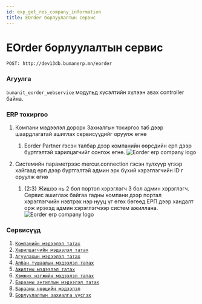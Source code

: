```yaml
---
id: exp_get_res_company_information
title: EOrder борлуулалтын сервис
---
```

# EOrder борлуулалтын сервис

`POST: http://dev13db.bumanerp.mn/eorder` 


### Агуулга

`bumanit_eorder_webservice` модульд хүсэлтийн хүлээн авах controller байна.

### ERP тохиргоо

1. Компани мэдээлэл дорорх Захиалгын тохиргоо таб дээр шаардлагатай ашиглах сервисүүдийг оруулж өгнө
   1. Eorder Partner гэсэн талбар дээр компанийн өөрсдийн ерп дээр бүртгэлтэй харилцагчийг сонгож өгнө.
    ![Eorder erp company logo](../../../static/img/eorder/eorder_company.png "Eorder erp company")

2. Системийн параметрээс mercur.connection гэсэн түлхүүр үгээр хайгаад ерп дээр бүртгэлтэй админ эрх бүхий хэрэглэгчийн ID г оруулж өгнө
    1. {2:3} Жишээ нь 2 бол портол хэрэглэгч 3 бол админ хэрэглэгч. Сервис ашиглаж байгаа гадны компани дээр портал хэрэглэгчийн нэвтрэх нэр нууц үг өгөх бөгөөд ЕРП дээр хандалт орж ирэхэд админ хэрэглэгчээр систем ажиллана.
        ![Eorder erp company logo](../../../static/img/eorder/eorder_ir_config.png "Eorder erp company")
   
### Сервисүүд

1.  [`Компанийн мэдээлэл татах`](./eorder_company_info)
2.  [`Харилцагчийн мэдээлэл татах`](./eorder_partner_info)
3.  [`Агуулахын мэдээлэл татах`](./eorder_warehouse_info)
4.  [`Албан тушаалын мэдээлэл татах`](./eorder_job_info)
5.  [`Ажилтны мэдээлэл татах`](./eorder_employee_info)
6.  [`Хэмжих нэгжийн мэдээлэл татах`](./eorder_uom_info)
7.  [`Барааны ангиллын мэдээлэл татах`](./eorder_prodict_category_info)
8.  [`Барааны нөөцийн мэдээлэл`](./eorder_stock_info)
9.  [`Борлуулалтын захиалга үүсгэх`](./eorder_create)



